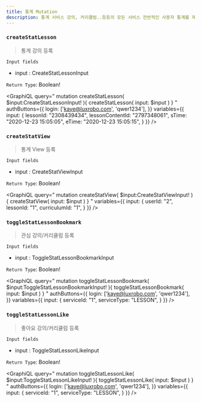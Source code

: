 ```yaml
---
title: 통계 Mutation
description: 통계 서비스 강의, 커리큘럼..등등의 모든 서비스 전반적인 사용자 통계를 제공하는데 사용한다. 
---
```



### `createStatLesson`
> 통계 강의 등록


`Input fields`
* input : <Link to="/input/stat/#CreateStatLessonInput">CreateStatLessonInput</Link>

`Return Type`: Boolean!

<GraphiQL
  query="
  mutation createStatLesson( $input:CreateStatLessonInput! ){
    createStatLesson( input: $input )
  }
  "
  authButtons={{
    login: ['kaye@luxrobo.com', 'qwer1234'],
  }}
  variables={{
    input: {
      lessonId: "2308439434",
      lessonContentId: "2797348061",
      sTime: "2020-12-23 15:05:05",
      eTime: "2020-12-23 15:05:15",
    }
  }}
/>


### `createStatView`
> 통계 View 등록


`Input fields`
* input : <Link to="/input/stat/#CreateStatViewInput">CreateStatViewInput</Link>

`Return Type`: Boolean!

<GraphiQL
  query="
  mutation createStatView( $input:CreateStatViewInput! ){
    createStatView( input: $input )
  }
  "
  variables={{
    input: {
      userId: "2",
      lessonId: "1",
      curriculumId: "1",
    }
  }}
/>


### `toggleStatLessonBookmark`
> 관심 강의/커리큘럼 등록


`Input fields`
* input : <Link to="/input/stat/#ToggleStatLessonBookmarkInput">ToggleStatLessonBookmarkInput</Link>

`Return Type`: Boolean!

<GraphiQL
  query="
  mutation toggleStatLessonBookmark( $input:ToggleStatLessonBookmarkInput! ){
    toggleStatLessonBookmark( input: $input )
  }
  "
  authButtons={{
    login: ['kaye@luxrobo.com', 'qwer1234'],
  }}
  variables={{
    input: {
      serviceId: "1",
      serviceType: "LESSON",
    }
  }}
/>

### `toggleStatLessonLike`
> 좋아요 강의/커리큘럼 등록


`Input fields`
* input : <Link to="/input/stat/#ToggleStatLessonLikeInput">ToggleStatLessonLikeInput</Link>

`Return Type`: Boolean!

<GraphiQL
  query="
  mutation toggleStatLessonLike( $input:ToggleStatLessonLikeInput! ){
    toggleStatLessonLike( input: $input )
  }
  "
  authButtons={{
    login: ['kaye@luxrobo.com', 'qwer1234'],
  }}
  variables={{
    input: {
      serviceId: "1",
      serviceType: "LESSON",
    }
  }}
/>